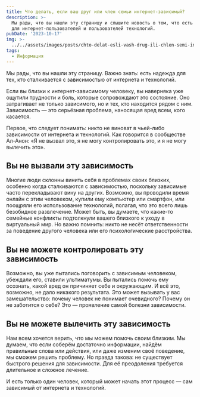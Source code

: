 ```yaml
---
title: Что делать, если ваш друг или член семьи интернет-зависимый?
description: >-
  Мы рады, что вы нашли эту страницу и слышите новость о том, что есть надежда
  для интернет-пользователей и пользователей технологий. 
pubDate: '2023-10-17'
img: >-
  ../../assets/images/posts/chto-delat-esli-vash-drug-ili-chlen-semi-internet-zavisimyj/img.png
tags:
  - Информация
---
```


Мы рады, что вы нашли эту страницу. Важно знать: есть надежда для тех, кто сталкивается с зависимостью от интернета и технологий.

Если вы близки к интернет-зависимому человеку, вы наверняка уже ощутили трудности и боль, которые сопровождают это состояние. Оно затрагивает не только зависимого, но и тех, кто находится рядом с ним. Зависимость — это серьёзная проблема, наносящая вред всем, кого касается.

Первое, что следует понимать: никто не виноват в чьей-либо зависимости от интернета и технологий. Как говорится в сообществе Ал-Анон: «Я не вызвал это, я не могу контролировать это, и я не могу вылечить это».

## Вы не вызвали эту зависимость

Многие люди склонны винить себя в проблемах своих близких, особенно когда сталкиваются с зависимостью, поскольку зависимые часто перекладывают вину на других. Возможно, вы проводили время онлайн с этим человеком, купили ему компьютер или смартфон, или поощряли его использование технологий, полагая, что это всего лишь безобидное развлечение. Может быть, вы думаете, что какие-то семейные конфликты подтолкнули вашего близкого к уходу в виртуальный мир. Но важно помнить: никто не несёт ответственности за поведение другого человека или его психологические расстройства.

## Вы не можете контролировать эту зависимость

Возможно, вы уже пытались поговорить с зависимым человеком, убеждали его, ставили ультиматумы. Вы пытались помочь ему осознать, какой вред он причиняет себе и окружающим. И всё это, возможно, не дало никакого результата. Это может вызывать у вас замешательство: почему человек не понимает очевидного? Почему он не заботится о себе? Это — проявление самой болезни зависимости.

## Вы не можете вылечить эту зависимость

Нам всем хочется верить, что мы можем помочь своим близким. Мы думаем, что если соберём достаточно информации, найдём правильные слова или действия, или даже изменим своё поведение, мы сможем решить проблему. Но правда такова: не существует быстрого решения для зависимости. Для её преодоления требуется длительное и сложное лечение.

И есть только один человек, который может начать этот процесс — сам зависимый от интернета и технологий.
